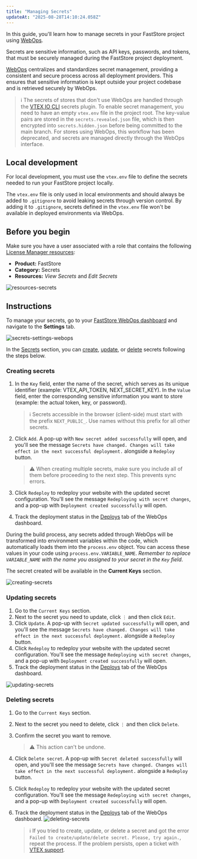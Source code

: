 ```yaml
---
title: "Managing Secrets"
updateAt: "2025-08-28T14:10:24.058Z"
---
```


In this guide, you'll learn how to manage secrets in your FastStore project using [WebOps](https://developers.vtex.com/docs/guides/faststore/1-onboarding-overview).

Secrets are sensitive information, such as API keys, passwords, and tokens, that must be securely managed during the FastStore project deployment.

[WebOps](https://developers.vtex.com/docs/guides/faststore/1-onboarding-overview) centralizes and standardizes secret management, providing a consistent and secure process across all deployment providers. This ensures that sensitive information is kept outside your project codebase and is retrieved securely by WebOps.

>ℹ️ The secrets of stores that don't use WebOps are handled through the [VTEX IO CLI](https://developers.vtex.com/docs/guides/vtex-io-documentation-vtex-io-cli-plugins) secrets plugin. To enable secret management, you need to have an empty `vtex.env` file in the project root. The key-value pairs are stored in the `secrets.revealed.json` file, which is then encrypted into `secrets.hidden.json` before being committed to the main branch. For stores using WebOps, this workflow has been deprecated, and secrets are managed directly through the WebOps interface.

## Local development

For local development, you must use the `vtex.env` file to define the secrets needed to run your FastStore project locally.

The `vtex.env` file is only used in local environments and should always be added to `.gitignore` to avoid leaking secrets through version control. By adding it to `.gitignore`, secrets defined in the `vtex.env` file won't be available in deployed environments via WebOps.

## Before you begin

Make sure you have a user associated with a role that contains the following [License Manager resources](https://help.vtex.com/en/tutorial/license-manager-resources--3q6ztrC8YynQf6rdc6euk3):
* **Product:** FastStore
* **Category:** Secrets
* **Resources:** *View Secrets* and *Edit Secrets*

![resources-secrets](https://vtexhelp.vtexassets.com/assets/docs/src/resources-secrets___02a8de499a7d29e3a94002e0dd016174.png)

## Instructions

To manage your secrets, go to your [FastStore WebOps dashboard](https://developers.vtex.com/docs/guides/faststore/1-onboarding-dashboard) and navigate to the **Settings** tab.

![secrets-settings-webops](https://vtexhelp.vtexassets.com/assets/docs/src/secrets-settings-webops___c4cc35670f1faf9ecabd30447d1ee9b6.gif)

In the [Secrets](https://developers.vtex.com/docs/guides/faststore/1-onboarding-dashboard#secrets) section, you can [create](#creating-secrets), [update](#updating-secrets), or [delete](#deleting-secrets) secrets following the steps below.

### Creating secrets

1. In the `Key` field, enter the name of the secret, which serves as its unique identifier (example: VTEX_API_TOKEN, NEXT_SECRET_KEY). In the `Value` field, enter the corresponding sensitive information you want to store (example: the actual token, key, or password).

   >ℹ Secrets accessible in the browser (client-side) must start with the prefix `NEXT_PUBLIC_`. Use names without this prefix for all other secrets.

2. Click `Add`. A pop-up with `New secret added successfully` will open, and you'll see the message `Secrets have changed. Changes will take effect in the next successful deployment.` alongside a `Redeploy` button.

   >⚠ When creating multiple secrets, make sure you include all of them before proceeding to the next step. This prevents sync errors.

3. Click `Redeploy` to redeploy your website with the updated secret configuration. You'll see the message `Redeploying with secret changes`, and a pop-up with `Deployment created successfully` will open.
4. Track the deployment status in the [Deploys](https://developers.vtex.com/docs/guides/faststore/1-onboarding-dashboard#deploys) tab of the WebOps dashboard.

During the build process, any secrets added through WebOps will be transformed into environment variables within the code, which automatically loads them into the `process.env` object. You can access these values in your code using `process.env.VARIABLE_NAME`. *Remember to replace `VARIABLE_NAME` with the name you assigned to your secret in the `Key` field*.

The secret created will be available in the **Current Keys** section.

![creating-secrets](https://vtexhelp.vtexassets.com/assets/docs/src/creating-secrets___14633df5e1e1385934d7f0854f00d340.gif)

### Updating secrets

1. Go to the `Current Keys` section.
2. Next to the secret you need to update, click `⋮` and then click `Edit`.
3. Click `Update`.  A pop-up with `Secret updated successfully` will open, and you'll see the message `Secrets have changed. Changes will take effect in the next successful deployment.` alongside a `Redeploy` button.
4. Click `Redeploy` to redeploy your website with the updated secret configuration. You'll see the message `Redeploying with secret changes`, and a pop-up with `Deployment created successfully` will open.
5. Track the deployment status in the [Deploys](https://developers.vtex.com/docs/guides/faststore/1-onboarding-dashboard#deploys) tab of the WebOps dashboard.

![updating-secrets](https://vtexhelp.vtexassets.com/assets/docs/src/updating-secrets___41a012c6f441bf927d67a59448c19894.gif)

### Deleting secrets

1. Go to the `Current Keys` section.
2. Next to the secret you need to delete, click `⋮` and then click `Delete`.
3. Confirm the secret you want to remove.

   >⚠ This action can't be undone.

4. Click `Delete secret`. A pop-up with `Secret deleted successfully` will open, and you'll see the message `Secrets have changed. Changes will take effect in the next successful deployment.` alongside a `Redeploy` button.
5. Click `Redeploy` to redeploy your website with the updated secret configuration. You'll see the message `Redeploying with secret changes`, and a pop-up with `Deployment created successfully` will open.
6. Track the deployment status in the [Deploys](https://developers.vtex.com/docs/guides/faststore/1-onboarding-dashboard#deploys) tab of the WebOps dashboard.
   ![deleting-secrets](https://vtexhelp.vtexassets.com/assets/docs/src/deleting-secrets___c5b464f532114c9895ce49af2fd8c76b.gif)

   >ℹ If you tried to create, update, or delete a secret and got the error `Failed to create/update/delete secret. Please, try again.`, repeat the process. If the problem persists, open a ticket with [VTEX support](https://help.vtex.com/en/support).
